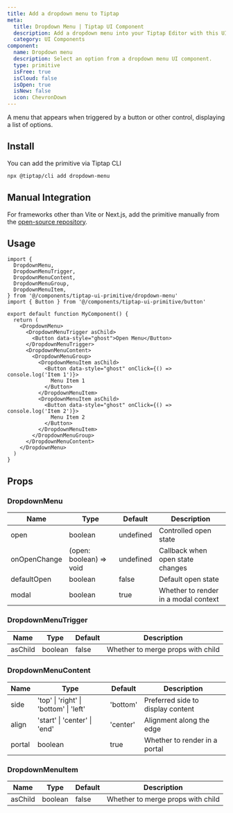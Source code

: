 ```yaml
---
title: Add a dropdown menu to Tiptap
meta:
  title: Dropdown Menu | Tiptap UI Component
  description: Add a dropdown menu into your Tiptap Editor with this UI Component. More in the docs!
  category: UI Components
component:
  name: Dropdown menu
  description: Select an option from a dropdown menu UI component.
  type: primitive
  isFree: true
  isCloud: false
  isOpen: true
  isNew: false
  icon: ChevronDown
---
```



A menu that appears when triggered by a button or other control, displaying a list of options.

<CodeDemo
  isScrollable
  src="https://template.tiptap.dev/preview/tiptap-ui-primitive/dropdown-menu"
/>

## Install

You can add the primitive via Tiptap CLI

```bash
npx @tiptap/cli add dropdown-menu
```

## Manual Integration

For frameworks other than Vite or Next.js, add the primitive manually from the [open-source repository](https://github.com/ueberdosis/tiptap-ui-components/tree/main/apps/web/src/components/tiptap-ui-primitive/dropdown-menu).

## Usage

```tsx
import {
  DropdownMenu,
  DropdownMenuTrigger,
  DropdownMenuContent,
  DropdownMenuGroup,
  DropdownMenuItem,
} from '@/components/tiptap-ui-primitive/dropdown-menu'
import { Button } from '@/components/tiptap-ui-primitive/button'

export default function MyComponent() {
  return (
    <DropdownMenu>
      <DropdownMenuTrigger asChild>
        <Button data-style="ghost">Open Menu</Button>
      </DropdownMenuTrigger>
      <DropdownMenuContent>
        <DropdownMenuGroup>
          <DropdownMenuItem asChild>
            <Button data-style="ghost" onClick={() => console.log('Item 1')}>
              Menu Item 1
            </Button>
          </DropdownMenuItem>
          <DropdownMenuItem asChild>
            <Button data-style="ghost" onClick={() => console.log('Item 2')}>
              Menu Item 2
            </Button>
          </DropdownMenuItem>
        </DropdownMenuGroup>
      </DropdownMenuContent>
    </DropdownMenu>
  )
}
```

## Props

### DropdownMenu

| Name         | Type                    | Default   | Description                          |
| ------------ | ----------------------- | --------- | ------------------------------------ |
| open         | boolean                 | undefined | Controlled open state                |
| onOpenChange | (open: boolean) => void | undefined | Callback when open state changes     |
| defaultOpen  | boolean                 | false     | Default open state                   |
| modal        | boolean                 | true      | Whether to render in a modal context |

### DropdownMenuTrigger

| Name    | Type    | Default | Description                       |
| ------- | ------- | ------- | --------------------------------- |
| asChild | boolean | false   | Whether to merge props with child |

### DropdownMenuContent

| Name   | Type                                   | Default  | Description                       |
| ------ | -------------------------------------- | -------- | --------------------------------- |
| side   | 'top' \| 'right' \| 'bottom' \| 'left' | 'bottom' | Preferred side to display content |
| align  | 'start' \| 'center' \| 'end'           | 'center' | Alignment along the edge          |
| portal | boolean                                | true     | Whether to render in a portal     |

### DropdownMenuItem

| Name    | Type    | Default | Description                       |
| ------- | ------- | ------- | --------------------------------- |
| asChild | boolean | false   | Whether to merge props with child |
